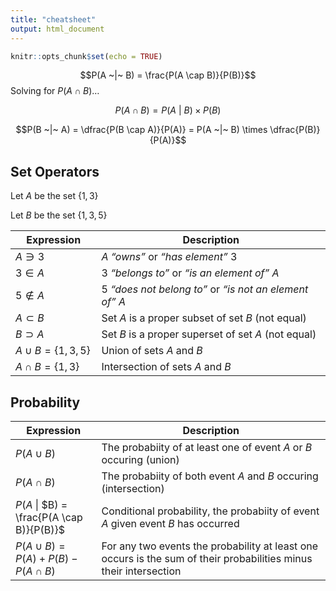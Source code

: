 ```yaml
---
title: "cheatsheet"
output: html_document
---
```


```r
knitr::opts_chunk$set(echo = TRUE)
```


$$P(A ~|~ B) = \frac{P(A \cap B)}{P(B)}$$
Solving for $P(A \cap B)$...

$$P(A \cap B) = P(A ~|~ B) \times P(B)$$

$$P(B ~|~ A) = \dfrac{P(B \cap A)}{P(A)} = P(A ~|~ B) \times \dfrac{P(B)}{P(A)}$$

## Set Operators
Let $A$ be the set $\{1, 3\}$

Let $B$ be the set $\{1, 3, 5\}$  

| Expression                    | Description                                                                 |
| ----------------------------- | --------------------------------------------------------------------------- |
| $A \ni 3$                     | $A$ *"owns"* or *"has element"* $3$                                         |
| $3 \in A$                     | $3$ *"belongs to"* or *"is an element of"* $A$                              |
| $5 \notin A$                  | $5$ *"does not belong to"* or *"is not an element of"* $A$                  |
| $A \subset B$                 | Set $A$ is a proper subset of set $B$  (not equal)                          |
| $B \supset A$                 | Set $B$ is a proper superset of set $A$ (not equal)                         |
| $A \cup B = \{1, 3, 5\}$      | Union of sets $A$ and $B$                                                   |
| $A \cap B = \{1, 3\}$         | Intersection of sets $A$ and $B$                                            |


## Probability
| Expression                    | Description                                                                 |
| ----------------------------- | --------------------------------------------------------------------------- |
| $P(A \cup B)$                 | The probabiity of at least one of event $A$ or $B$ occuring (union)         |
| $P(A \cap B)$                 | The probabiity of both event $A$ and $B$ occuring (intersection)            |
| $P(A$ &#124; $B) = \frac{P(A \cap B)}{P(B)}$ | Conditional probability, the probabiity of event $A$ given event $B$ has occurred                    |
| $P(A \cup B) = P(A) + P(B) - P(A \cap B)$    | For any two events the probability at least one occurs is the sum of their probabilities minus their intersection |




